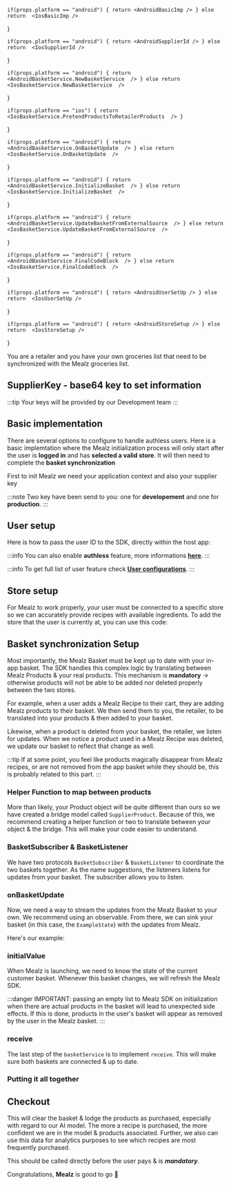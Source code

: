 




    if(props.platform == "android") { return <AndroidBasicImp /> } else return  <IosBasicImp />
}

    if(props.platform == "android") { return <AndroidSupplierId /> } else return  <IosSupplierId />
}

    if(props.platform == "android") { return <AndroidBasketService.NewBasketService  /> } else return  <IosBasketService.NewBasketService  />
}

    if(props.platform == "ios") { return <IosBasketService.PretendProductsToRetailerProducts  /> }
}

    if(props.platform == "android") { return <AndroidBasketService.OnBasketUpdate  /> } else return  <IosBasketService.OnBasketUpdate  />
}

    if(props.platform == "android") { return <AndroidBasketService.InitializeBasket  /> } else return  <IosBasketService.InitializeBasket  />
}

    if(props.platform == "android") { return <AndroidBasketService.UpdateBasketFromExternalSource  /> } else return  <IosBasketService.UpdateBasketFromExternalSource  />
}

    if(props.platform == "android") { return <AndroidBasketService.FinalCodeBlock  /> } else return  <IosBasketService.FinalCodeBlock  />
}

    if(props.platform == "android") { return <AndroidUserSetUp /> } else return  <IosUserSetUp />
}

    if(props.platform == "android") { return <AndroidStoreSetup /> } else return  <IosStoreSetup />
}

You are a retailer and you have your own groceries list that need to be synchronized with the Mealz groceries list.

## SupplierKey - base64 key to set information

<SupplierId platform ={props.platform}/>

:::tip
Your keys will be provided by our Development team
:::

## Basic implementation

There are several options to configure to handle authless users. Here is a basic implemtation
where the Mealz initialization process will only start after the user is **logged in** and has **selected a valid store**.
It will then need to complete the **basket synchronization**


First to init Mealz we need your application context and also your supplier key

:::note
Two key have been send to you: one for **developement** and one for **production**.
:::

<BasicImp platform ={props.platform}/>

## User setup

Here is how to pass the user ID to the SDK, directly within the host app:

:::info
You can also enable **authless** feature, more informations [**here**](../advanced/user-configuration/##AuthLess
).
:::

<UserSetUp platform ={props.platform}/>

:::info
To get full list of user feature check [**User configurations**](../advanced/user-configuration).
:::

## Store setup

For Mealz to work properly, your user must be connected to a specific store so we can accurately provide recipes with available ingredients.
To add the store that the user is currently at, you can use this code:

<StoreSetup platform ={props.platform}/>

## Basket synchronization Setup

Most importantly, the Mealz Basket must be kept up to date with your in-app basket.
The SDK handles this complex logic by translating between Mealz Products & your real products.
This mechanism is **mandatory** -> otherwise products will not be able to be added nor deleted properly between the two stores.

For example, when a user adds a Mealz Recipe to their cart, they are adding Mealz products to their basket.
We then send them to you, the retailer, to be translated into your products & then added to your basket.

Likewise, when a product is deleted from your basket, the retailer, we listen for updates.
When we notice a product used in a Mealz Recipe was deleted, we update our basket to reflect that change as well.

:::tip
If at some point, you feel like products magically disappear from Mealz recipes, or are not removed
from the app basket while they should be, this is probably related to this part.
:::

### Helper Function to map between products

More than likely, your Product object will be quite different than ours so we have created a bridge model called `SupplierProduct`.
Because of this, we recommend creating a helper function or two to translate between your object & the bridge.
This will make your code easier to understand.

<HelperFunctionTransform platform ={props.platform}/>

### BasketSubscriber & BasketListener

We have two protocols `BasketSubscriber` & `BasketListener` to coordinate the two baskets together.
As the name suggestions, the listeners listens for updates from your basket.
The subscriber allows you to listen.

<NewBasketService platform ={props.platform}/>

### onBasketUpdate

Now, we need a way to stream the updates from the Mealz Basket to your own.
We recommend using an observable.
From there, we can sink your basket (in this case, the `ExampleState`) with the updates from Mealz.

Here's our example:

<OnBasketUpdate  platform ={props.platform}/>

### initialValue

When Mealz is launching, we need to know the state of the current customer basket.
Whenever this basket changes, we will refresh the Mealz SDK.

<InitializeBasket  platform ={props.platform}/>

:::danger
IMPORTANT: passing an empty list to Mealz SDK on initialization when there are actual products in the basket will lead to unexpected side effects. If this is done, products in the user's basket will appear as removed by the user in the Mealz basket.
:::

### receive

The last step of the `basketService` is to implement `receive`.
This will make sure both baskets are connected & up to date.

<UpdateBasketFromExternalSource platform ={props.platform}/>

### Putting it all together

<FinalCodeBlock platform ={props.platform}/>


## Checkout

<PaymentStartedAndFinished platform ={props.platform}/>

This will clear the basket & lodge the products as purchased, especially with regard to our AI model.
The more a recipe is purchased, the more confident we are in the model & products associated.
Further, we also can use this data for analytics purposes to see which recipes are most frequently purchased.

This should be called directly before the user pays & is ***mandatory***.

Congratulations, **Mealz** is good to go 🥳

